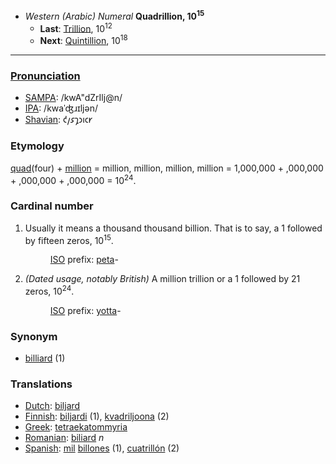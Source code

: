 *''Western (Arabic) Numeral'' '''Quadrillion, 10<sup>15</sup>'''
**'''Last''': [[Trillion]], 10<sup>12</sup>
**'''Next''': [[Quintillion]], 10<sup>18</sup>

----

===[[Pronunciation Key|Pronunciation]]===
*[[w:SAMPA|SAMPA]]: /kwA"dZrIlj@n/
*[[International Phonetic Alphabet|IPA]]: /kwaˈʤɹɪljən/
*[[w:Image:Shavian alphabet|Shavian]]: &#x10452;&#x10462;&#x1046d;&#x10461;&#x1046e;&#x10466;&#x10464;&#x1047e;

===Etymology===
[[quad]](four) + [[million]] = million, million, million, million = 1,000,000 + ,000,000 + ,000,000 + ,000,000 = 10<sup>24</sup>.

===Cardinal number===
#Usually it means a thousand thousand billion. That is to say, a 1 followed by fifteen zeros, 10<sup>15</sup>.
#:[[w:International Organization for Standardization|ISO]] prefix: [[peta]]-
#''(Dated usage, notably British)'' A million trillion or a 1 followed by 21 zeros, 10<sup>24</sup>.
#:[[w:International Organization for Standardization|ISO]] prefix: [[yotta]]-

===Synonym===
*[[billiard]] (1)

===Translations===
*[[Dutch]]: [[biljard]]
*[[Finnish]]: [[biljardi]] (1), [[kvadriljoona]] (2)
*[[Greek]]: [[tetraekatommyria]]
*[[Romanian]]: [[biliard]] ''n''
*[[Spanish]]: [[mil]] [[billón|billones]] (1), [[cuatrillón]] (2)